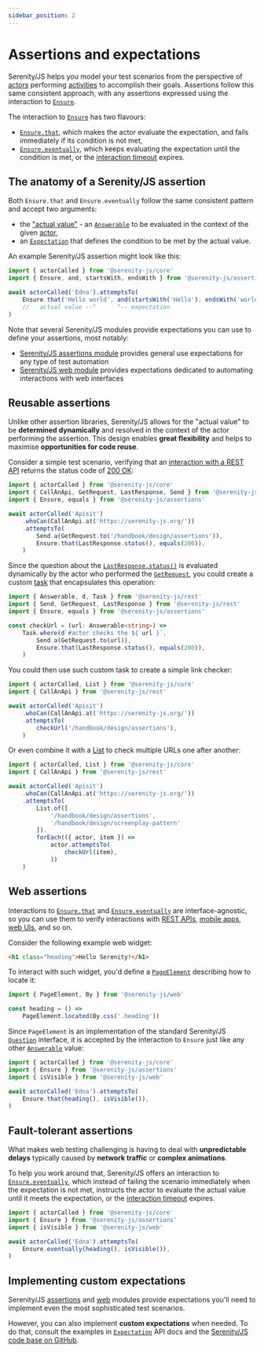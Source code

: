 ```yaml
---
sidebar_position: 2
---
```

# Assertions and expectations

Serenity/JS helps you model your test scenarios from the perspective of [actors](/api/core/class/Actor) performing [activities](/api/core/class/Activity) to accomplish their goals.
Assertions follow this same consistent approach, with any assertions expressed using the interaction to [`Ensure`](/api/assertions/class/Ensure).

The interaction to [`Ensure`](/api/assertions/class/Ensure) has two flavours:
- [`Ensure.that`](/api/assertions/class/Ensure#that), which makes the actor evaluate the expectation, and fails immediately if its condition is not met,
- [`Ensure.eventually`](/api/assertions/class/Ensure#eventually), which keeps evaluating the expectation until the condition is met, or the [interaction timeout](/api/core/class/SerenityConfig#interactionTimeout) expires.

## The anatomy of a Serenity/JS assertion

Both `Ensure.that` and `Ensure.eventually` follow the same consistent pattern and accept two arguments:
- the ["actual value"](http://xunitpatterns.com/ResultVerification.html) - an [`Answerable`](/api/core#Answerable) to be evaluated in the context of the given [actor](/api/core/class/Actor),
- an [`Expectation`](/api/core/class/Expectation) that defines the condition to be met by the actual value.

An example Serenity/JS assertion might look like this:
```typescript
import { actorCalled } from '@serenity-js/core'
import { Ensure, and, startsWith, endsWith } from '@serenity-js/assertions'

await actorCalled('Edna').attemptsTo(
    Ensure.that('Hello world', and(startsWith('Hello'), endsWith('world'))),
    //   actual value --^      ^-- expectation
)
```

Note that several Serenity/JS modules provide expectations you can use to define your assertions, most notably:
- [Serenity/JS assertions module](/api/assertions) provides general use expectations for any type of test automation
- [Serenity/JS web module](/api/web) provides expectations dedicated to automating interactions with web interfaces

## Reusable assertions

Unlike other assertion libraries, Serenity/JS allows for the "actual value" to be **determined dynamically**
and resolved in the context of the actor performing the assertion.
This design enables **great flexibility** and helps to maximise **opportunities for code reuse**.

Consider a simple test scenario, verifying that an [interaction with a REST API](/api/rest) returns
the status code of [200 OK](https://developer.mozilla.org/en-US/docs/Web/HTTP/Status/200):

```typescript
import { actorCalled } from '@serenity-js/core'
import { CallAnApi, GetRequest, LastResponse, Send } from '@serenity-js/rest'
import { Ensure, equals } from '@serenity-js/assertions'

await actorCalled('Apisit')
    .whoCan(CallAnApi.at('https://serenity-js.org/'))
    .attemptsTo(
        Send.a(GetRequest.to('/handbook/design/assertions')),
        Ensure.that(LastResponse.status(), equals(200)),
    )
```

Since the question about the [`LastResponse.status()`](/api/rest/class/LastResponse#status) is evaluated dynamically
by the actor who performed the [`GetRequest`](/api/rest/class/GetRequest),
you could create a custom [task](/api/core/class/Task) that encapsulates this operation:

```typescript
import { Answerable, d, Task } from '@serenity-js/rest'
import { Send, GetRequest, LastResponse } from '@serenity-js/rest'
import { Ensure, equals } from '@serenity-js/assertions'

const checkUrl = (url: Answerable<string>) =>
    Task.where(d`#actor checks the ${ url }`,
        Send.a(GetRequest.to(url)),
        Ensure.that(LastResponse.status(), equals(200)),
    )
```

You could then use such custom task to create a simple link checker:

```typescript
import { actorCalled, List } from '@serenity-js/core'
import { CallAnApi } from '@serenity-js/rest'

await actorCalled('Apisit')
    .whoCan(CallAnApi.at('https://serenity-js.org/'))
    .attemptsTo(
        checkUrl('/handbook/design/assertions'),
    )
```
Or even combine it with a [List](/api/core/class/List)
to check multiple URLs one after another:

```typescript
import { actorCalled, List } from '@serenity-js/core'
import { CallAnApi } from '@serenity-js/rest'

await actorCalled('Apisit')
    .whoCan(CallAnApi.at('https://serenity-js.org/'))
    .attemptsTo(
        List.of([
            '/handbook/design/assertions',
            '/handbook/design/screenplay-pattern'
        ]).
        forEach(({ actor, item }) =>
            actor.attemptsTo(
                checkUrl(item),
            ))
    )
```

## Web assertions

Interactions to [`Ensure.that`](/api/assertions/class/Ensure#that) and [`Ensure.eventually`](/api/assertions/class/Ensure#eventually)
are interface-agnostic, so you can use them to verify interactions with [REST APIs](/handbook/api-testing/), [mobile apps](/handbook/mobile-testing/), [web UIs](/handbook/web-testing/), and so on.

Consider the following example web widget:
```html
<h1 class="heading">Hello Serenity!</h1>
```

To interact with such widget, you'd define a [`PageElement`](/api/web/class/PageElement) describing how to locate it:

```typescript
import { PageElement, By } from '@serenity-js/web'

const heading = () =>
    PageElement.located(By.css('.heading'))
```

Since `PageElement` is an implementation of the standard Serenity/JS [`Question`](/api/core/class/Question) interface,
it is accepted by the interaction to `Ensure` just like any other [`Answerable`](/api/core#Answerable) value:

```typescript title="Example web scenario interacting with the widget"
import { actorCalled } from '@serenity-js/core'
import { Ensure } from '@serenity-js/assertions'
import { isVisible } from '@serenity-js/web'

await actorCalled('Edna').attemptsTo(
    Ensure.that(heading(), isVisible()),
)
```

## Fault-tolerant assertions

What makes web testing challenging is having to deal with **unpredictable delays** typically caused by **network traffic**
or **complex animations**.

To help you work around that, Serenity/JS offers an interaction to [`Ensure.eventually`](/api/assertions/class/Ensure#eventually),
which instead of failing the scenario immediately when the expectation is not met, instructs the actor
to evaluate the actual value until it meets the expectation, or the [interaction timeout](/api/core/class/SerenityConfig#interactionTimeout) expires.

```typescript title="Example web scenario interacting with the widget"
import { actorCalled } from '@serenity-js/core'
import { Ensure } from '@serenity-js/assertions'
import { isVisible } from '@serenity-js/web'

await actorCalled('Edna').attemptsTo(
    Ensure.eventually(heading(), isVisible()),
)
```

## Implementing custom expectations

Serenity/JS [assertions](/api/assertions) and [web](/api/web) modules provide expectations you'll need to implement
even the most sophisticated test scenarios.

However, you can also implement **custom expectations** when needed. To do that, consult the examples in [`Expectation`](/api/core/class/Expectation) API docs
and the [Serenity/JS code base on GitHub](https://github.com/serenity-js/serenity-js).
